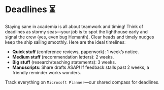 # Deadlines ⏳ {.unnumbered}

Staying sane in academia is all about teamwork and timing! Think of deadlines as stormy seas—your job is to spot the lighthouse early and signal the crew (yes, even bug Hemanth). Clear heads and timely nudges keep the ship sailing smoothly. Here are the ideal timelines:

* **Quick stuff** (conference reviews, paperwork): 1 week’s notice.
* **Medium stuff** (recommendation letters): 2 weeks.
* **Big stuff** (research/teaching statements): 3 weeks.
* **Manuscripts**: Share drafts ASAP! If feedback stalls past 2 weeks, a friendly reminder works wonders.

:::{.callout-tip}
Track everything on `Microsoft Planner`—our shared compass for deadlines.
:::
